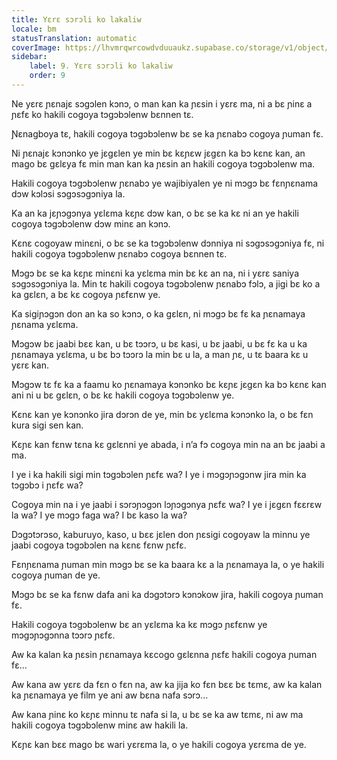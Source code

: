 ```yaml
---
title: Yɛrɛ sɔrɔli ko lakaliw
locale: bm
statusTranslation: automatic
coverImage: https://lhvmrqwrcowdvduuaukz.supabase.co/storage/v1/object/public/strapi-uploads/small_cover-tratado-de-psicologia-revolucionaria.webp-5e15e1cec4e0ebebcde5d7fc7565d8fd.webp
sidebar:
    label: 9. Yɛrɛ sɔrɔli ko lakaliw
    order: 9
---
```

Ne yɛrɛ ɲɛnajɛ sɔgɔlen kɔnɔ, o man kan ka ɲɛsin i yɛrɛ ma, ni a bɛ ɲinɛ a ɲɛfɛ ko hakili cogoya tɔgɔbɔlenw bɛnnen tɛ.

Ɲɛnagboya tɛ, hakili cogoya tɔgɔbɔlenw bɛ se ka ɲɛnabɔ cogoya ɲuman fɛ.

Ni ɲɛnajɛ kɔnɔnko ye jɛgɛlen ye min bɛ kɛɲɛw jɛgɛn ka bɔ kɛnɛ kan, an mago bɛ gɛlɛya fɛ min man kan ka ɲɛsin an hakili cogoya tɔgɔbɔlenw ma.

Hakili cogoya tɔgɔbɔlenw ɲɛnabɔ ye wajibiyalen ye ni mɔgɔ bɛ fɛnɲɛnama dɔw kɔlɔsi sɔgɔsɔgɔniya la.

Ka an ka jɛɲɔgɔnya yɛlɛma kɛɲɛ dɔw kan, o bɛ se ka kɛ ni an ye hakili cogoya tɔgɔbɔlenw dɔw minɛ an kɔnɔ.

Kɛnɛ cogoyaw minɛni, o bɛ se ka tɔgɔbɔlenw dɔnniya ni sɔgɔsɔgɔniya fɛ, ni hakili cogoya tɔgɔbɔlenw ɲɛnabɔ cogoya bɛnnen tɛ.

Mɔgɔ bɛ se ka kɛɲɛ minɛni ka yɛlɛma min bɛ kɛ an na, ni i yɛrɛ saniya sɔgɔsɔgɔniya la. Min tɛ hakili cogoya tɔgɔbɔlenw ɲɛnabɔ fɔlɔ, a jigi bɛ ko a ka gɛlɛn, a bɛ kɛ cogoya ɲɛfɛnw ye.

Ka sigiɲɔgɔn don an ka so kɔnɔ, o ka gɛlɛn, ni mɔgɔ bɛ fɛ ka ɲɛnamaya ɲɛnama yɛlɛma.

Mɔgɔw bɛ jaabi bɛɛ kan, u bɛ tɔɔrɔ, u bɛ kasi, u bɛ jaabi, u bɛ fɛ ka u ka ɲɛnamaya yɛlɛma, u bɛ bɔ tɔɔrɔ la min bɛ u la, a man ɲɛ, u tɛ baara kɛ u yɛrɛ kan.

Mɔgɔw tɛ fɛ ka a faamu ko ɲɛnamaya kɔnɔnko bɛ kɛɲɛ jɛgɛn ka bɔ kɛnɛ kan ani ni u bɛ gɛlɛn, o bɛ kɛ hakili cogoya tɔgɔbɔlenw ye.

Kɛnɛ kan ye kɔnɔnko jira dɔrɔn de ye, min bɛ yɛlɛma kɔnɔnko la, o bɛ fɛn kura sigi sen kan.

Kɛɲɛ kan fɛnw tɛna kɛ gɛlɛnni ye abada, i n’a fɔ cogoya min na an bɛ jaabi a ma.

I ye i ka hakili sigi min tɔgɔbɔlen ɲɛfɛ wa? I ye i mɔgɔɲɔgɔnw jira min ka tɔgɔbɔ i ɲɛfɛ wa?

Cogoya min na i ye jaabi i sɔrɔɲɔgɔn lɔɲɔgɔnya ɲɛfɛ wa? I ye i jɛgɛn fɛɛrɛw la wa? I ye mɔgɔ faga wa? I bɛ kaso la wa?

Dɔgɔtɔrɔso, kaburuyo, kaso, u bɛɛ jɛlen don ɲɛsigi cogoyaw la minnu ye jaabi cogoya tɔgɔbɔlen na kɛnɛ fɛnw ɲɛfɛ.

Fɛnɲɛnama ɲuman min mɔgɔ bɛ se ka baara kɛ a la ɲɛnamaya la, o ye hakili cogoya ɲuman de ye.

Mɔgɔ bɛ se ka fɛnw dafa ani ka dɔgɔtɔrɔ kɔnɔkow jira, hakili cogoya ɲuman fɛ.

Hakili cogoya tɔgɔbɔlenw bɛ an yɛlɛma ka kɛ mɔgɔ ɲɛfɛnw ye mɔgɔɲɔgɔnna tɔɔrɔ ɲɛfɛ.

Aw ka kalan ka ɲɛsin ɲɛnamaya kɛcogo gɛlɛnna ɲɛfɛ hakili cogoya ɲuman fɛ...

Aw kana aw yɛrɛ da fɛn o fɛn na, aw ka jija ko fɛn bɛɛ bɛ tɛmɛ, aw ka kalan ka ɲɛnamaya ye film ye ani aw bɛna nafa sɔrɔ...

Aw kana ɲinɛ ko kɛɲɛ minnu tɛ nafa si la, u bɛ se ka aw tɛmɛ, ni aw ma hakili cogoya tɔgɔbɔlenw minɛ aw hakili la.

Kɛɲɛ kan bɛɛ mago bɛ wari yɛrɛma la, o ye hakili cogoya yɛrɛma de ye.

